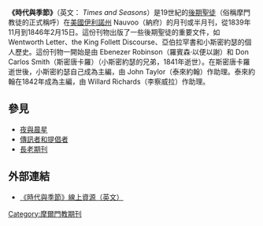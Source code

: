 {{LDS_Movement}}

'''《時代與季節》'''（英文： ''Times and Seasons''）是19世紀的[[後期聖徒|後期聖徒]]（俗稱摩門教徒的正式稱呼）在[[美國|美國]][[伊利諾州|伊利諾州]] Nauvoo（納府）的月刊或半月刊，從1839年11月到1846年2月15日。這份刊物出版了一些後期聖徒的重要文件，如 Wentworth Letter、the King Follett Discourse、亞伯拉罕書和小斯密約瑟的個人歷史。這份刊物一開始是由 Ebenezer Robinson（羅賓森·以便以謝）和 Don Carlos Smith（斯密唐卡羅）（小斯密約瑟的兄弟，1841年逝世）。在斯密唐卡羅逝世後，小斯密約瑟自己成為主編，由 John Taylor（泰來約翰）作助理。泰來約翰在1842年成為主編，由 Willard Richards（李察威拉）作助理。

== 參見 ==

* [[夜與晨星|夜與晨星]]
* [[傳訊者和提倡者|傳訊者和提倡者]]
* [[長老期刊|長老期刊]]

== 外部連結 ==

* [http://www.centerplace.org/history/ts/default.htm 《時代與季節》線上資源（英文）] {{Wayback|url=http://www.centerplace.org/history/ts/default.htm |date=20210211213240 }}

[[Category:摩爾門教期刊|Category:摩爾門教期刊]]